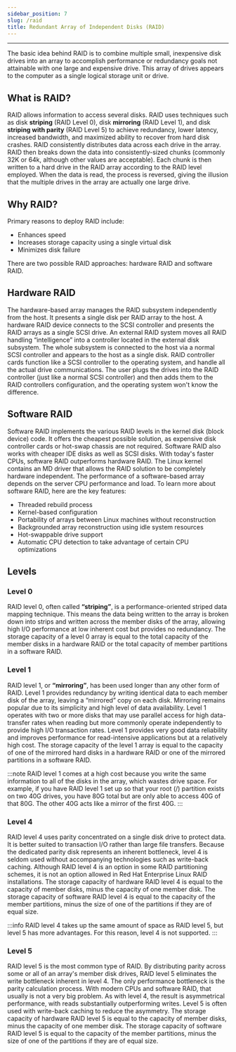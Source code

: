 ```yaml
---
sidebar_position: 7
slug: /raid
title: Redundant Array of Independent Disks (RAID)
---
```


---

The basic idea behind RAID is to combine multiple small, inexpensive disk drives into an array to accomplish performance or redundancy goals not attainable with one large and expensive drive. This array of drives appears to the computer as a single logical storage unit or drive.

## What is RAID?
RAID allows information to access several disks. RAID uses techniques such as disk **striping** (RAID Level 0), disk **mirroring** (RAID Level 1), and disk **striping with parity** (RAID Level 5) to achieve redundancy, lower latency, increased bandwidth, and maximized ability to recover from hard disk crashes.
RAID consistently distributes data across each drive in the array. RAID then breaks down the data into consistently-sized chunks (commonly 32K or 64k, although other values are acceptable). Each chunk is then written to a hard drive in the RAID array according to the RAID level employed. When the data is read, the process is reversed, giving the illusion that the multiple drives in the array are actually one large drive.

## Why RAID?
Primary reasons to deploy RAID include:
- Enhances speed
- Increases storage capacity using a single virtual disk
- Minimizes disk failure

There are two possible RAID approaches: hardware RAID and software RAID.
## Hardware RAID
The hardware-based array manages the RAID subsystem independently from the host. It presents a single disk per RAID array to the host.
A hardware RAID device connects to the SCSI controller and presents the RAID arrays as a single SCSI drive. An external RAID system moves all RAID handling “intelligence” into a controller located in the external disk subsystem. The whole subsystem is connected to the host via a normal SCSI controller and appears to the host as a single disk.
RAID controller cards function like a SCSI controller to the operating system, and handle all the actual drive communications. The user plugs the drives into the RAID controller (just like a normal SCSI controller) and then adds them to the RAID controllers configuration, and the operating system won't know the difference.
## Software RAID
Software RAID implements the various RAID levels in the kernel disk (block device) code. It offers the cheapest possible solution, as expensive disk controller cards or hot-swap chassis are not required. Software RAID also works with cheaper IDE disks as well as SCSI disks. With today's faster CPUs, software RAID outperforms hardware RAID.
The Linux kernel contains an MD driver that allows the RAID solution to be completely hardware independent. The performance of a software-based array depends on the server CPU performance and load.
To learn more about software RAID, here are the key features:
- Threaded rebuild process
- Kernel-based configuration
- Portability of arrays between Linux machines without reconstruction
- Backgrounded array reconstruction using idle system resources
- Hot-swappable drive support
- Automatic CPU detection to take advantage of certain CPU optimizations

## Levels 

### Level 0
RAID level 0, often called **“striping”**, is a performance-oriented striped data mapping technique. This means the data being written to the array is broken down into strips and written across the member disks of the array, allowing high I/O performance at low inherent cost but provides no redundancy. The storage capacity of a level 0 array is equal to the total capacity of the member disks in a hardware RAID or the total capacity of member partitions in a software RAID.
### Level 1
RAID level 1, or **“mirroring”**, has been used longer than any other form of RAID. Level 1 provides redundancy by writing identical data to each member disk of the array, leaving a “mirrored” copy on each disk. Mirroring remains popular due to its simplicity and high level of data availability. Level 1 operates with two or more disks that may use parallel access for high data-transfer rates when reading but more commonly operate independently to provide high I/O transaction rates. Level 1 provides very good data reliability and improves performance for read-intensive applications but at a relatively high cost. The storage capacity of the level 1 array is equal to the capacity of one of the mirrored hard disks in a hardware RAID or one of the mirrored partitions in a software RAID.

:::note
RAID level 1 comes at a high cost because you write the same information to all of the disks in the array, which wastes drive space. For example, if you have RAID level 1 set up so that your root (/) partition exists on two 40G drives, you have 80G total but are only able to access 40G of that 80G. The other 40G acts like a mirror of the first 40G.
:::
### Level 4
RAID level 4 uses parity concentrated on a single disk drive to protect data. It is better suited to transaction I/O rather than large file transfers. Because the dedicated parity disk represents an inherent bottleneck, level 4 is seldom used without accompanying technologies such as write-back caching. Although RAID level 4 is an option in some RAID partitioning schemes, it is not an option allowed in Red Hat Enterprise Linux RAID installations. The storage capacity of hardware RAID level 4 is equal to the capacity of member disks, minus the capacity of one member disk. The storage capacity of software RAID level 4 is equal to the capacity of the member partitions, minus the size of one of the partitions if they are of equal size.

:::info
RAID level 4 takes up the same amount of space as RAID level 5, but level 5 has more advantages. For this reason, level 4 is not supported.
:::

### Level 5
RAID level 5 is the most common type of RAID. By distributing parity across some or all of an array's member disk drives, RAID level 5 eliminates the write bottleneck inherent in level 4. The only performance bottleneck is the parity calculation process. With modern CPUs and software RAID, that usually is not a very big problem. As with level 4, the result is asymmetrical performance, with reads substantially outperforming writes. Level 5 is often used with write-back caching to reduce the asymmetry. The storage capacity of hardware RAID level 5 is equal to the capacity of member disks, minus the capacity of one member disk. The storage capacity of software RAID level 5 is equal to the capacity of the member partitions, minus the size of one of the partitions if they are of equal size.